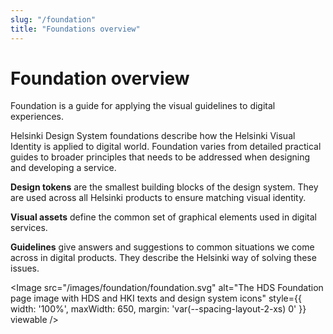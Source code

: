 ```yaml
---
slug: "/foundation"
title: "Foundations overview"
---
```



# Foundation overview

<LeadParagraph>Foundation is a guide for applying the visual guidelines to digital experiences.</LeadParagraph>

Helsinki Design System foundations describe how the <ExternalLink href="https://www.hel.fi/en/decision-making/information-on-helsinki/design-and-digitalisation/helsinki-brand-and-visual-identity/visual-identity-guidelines">Helsinki Visual Identity</ExternalLink> is applied to digital world. Foundation varies from detailed practical guides to broader principles that needs to be addressed when designing and developing a service.

**Design tokens** are the smallest building blocks of the design system. They are used across all Helsinki products to ensure matching visual identity.

**Visual assets** define the common set of graphical elements used in digital services.

**Guidelines** give answers and suggestions to common situations we come across in digital products. They describe the Helsinki way of solving these issues.

<Image src="/images/foundation/foundation.svg" alt="The HDS Foundation page image with HDS and HKI texts and design system icons" style={{ width: '100%', maxWidth: 650, margin: 'var(--spacing-layout-2-xs) 0' }} viewable />
